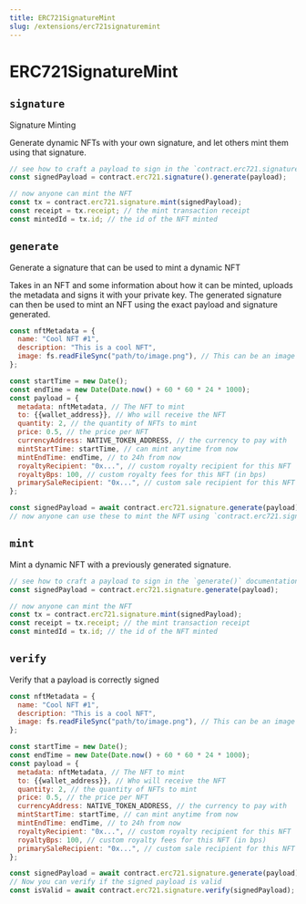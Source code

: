 ```yaml
---
title: ERC721SignatureMint
slug: /extensions/erc721signaturemint
---
```


# ERC721SignatureMint

## `signature`

Signature Minting

Generate dynamic NFTs with your own signature, and let others mint them using that signature.

```javascript
// see how to craft a payload to sign in the `contract.erc721.signature.generate()` documentation
const signedPayload = contract.erc721.signature().generate(payload);

// now anyone can mint the NFT
const tx = contract.erc721.signature.mint(signedPayload);
const receipt = tx.receipt; // the mint transaction receipt
const mintedId = tx.id; // the id of the NFT minted
```

## `generate`

Generate a signature that can be used to mint a dynamic NFT

Takes in an NFT and some information about how it can be minted, uploads the metadata and signs it with your private key. The generated signature can then be used to mint an NFT using the exact payload and signature generated.

```javascript
const nftMetadata = {
  name: "Cool NFT #1",
  description: "This is a cool NFT",
  image: fs.readFileSync("path/to/image.png"), // This can be an image url or file
};

const startTime = new Date();
const endTime = new Date(Date.now() + 60 * 60 * 24 * 1000);
const payload = {
  metadata: nftMetadata, // The NFT to mint
  to: {{wallet_address}}, // Who will receive the NFT
  quantity: 2, // the quantity of NFTs to mint
  price: 0.5, // the price per NFT
  currencyAddress: NATIVE_TOKEN_ADDRESS, // the currency to pay with
  mintStartTime: startTime, // can mint anytime from now
  mintEndTime: endTime, // to 24h from now
  royaltyRecipient: "0x...", // custom royalty recipient for this NFT
  royaltyBps: 100, // custom royalty fees for this NFT (in bps)
  primarySaleRecipient: "0x...", // custom sale recipient for this NFT
};

const signedPayload = await contract.erc721.signature.generate(payload);
// now anyone can use these to mint the NFT using `contract.erc721.signature.mint(signedPayload)`
```

## `mint`

Mint a dynamic NFT with a previously generated signature.

```javascript
// see how to craft a payload to sign in the `generate()` documentation
const signedPayload = contract.erc721.signature.generate(payload);

// now anyone can mint the NFT
const tx = contract.erc721.signature.mint(signedPayload);
const receipt = tx.receipt; // the mint transaction receipt
const mintedId = tx.id; // the id of the NFT minted
```

## `verify`

Verify that a payload is correctly signed

```javascript
const nftMetadata = {
  name: "Cool NFT #1",
  description: "This is a cool NFT",
  image: fs.readFileSync("path/to/image.png"), // This can be an image url or file
};

const startTime = new Date();
const endTime = new Date(Date.now() + 60 * 60 * 24 * 1000);
const payload = {
  metadata: nftMetadata, // The NFT to mint
  to: {{wallet_address}}, // Who will receive the NFT
  quantity: 2, // the quantity of NFTs to mint
  price: 0.5, // the price per NFT
  currencyAddress: NATIVE_TOKEN_ADDRESS, // the currency to pay with
  mintStartTime: startTime, // can mint anytime from now
  mintEndTime: endTime, // to 24h from now
  royaltyRecipient: "0x...", // custom royalty recipient for this NFT
  royaltyBps: 100, // custom royalty fees for this NFT (in bps)
  primarySaleRecipient: "0x...", // custom sale recipient for this NFT
};

const signedPayload = await contract.erc721.signature.generate(payload);
// Now you can verify if the signed payload is valid
const isValid = await contract.erc721.signature.verify(signedPayload);
```
